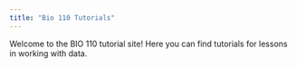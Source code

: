 ```yaml
---
title: "Bio 110 Tutorials"
---
```


Welcome to the BIO 110 tutorial site! Here you can find tutorials for lessons in working with data. 